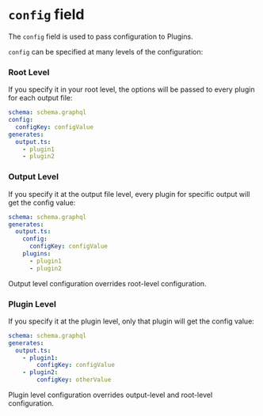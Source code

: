 
# `config` field

The `config` field is used to pass configuration to Plugins.

`config` can be specified at many levels of the configuration:

### Root Level

If you specify it in your root level, the options will be passed to every plugin for each output file:

```yaml
schema: schema.graphql
config:
  configKey: configValue
generates:
  output.ts:
    - plugin1
    - plugin2
```

### Output Level

If you specify it at the output file level, every plugin for specific output will get the config value:

```yaml
schema: schema.graphql
generates:
  output.ts:
    config:
      configKey: configValue
    plugins:
      - plugin1
      - plugin2
```

<Callout>
Output level configuration overrides root-level configuration.
</Callout>

### Plugin Level

If you specify it at the plugin level, only that plugin will get the config value:

```yaml
schema: schema.graphql
generates:
  output.ts:
    - plugin1:
        configKey: configValue
    - plugin2:
        configKey: otherValue
```

<Callout>
Plugin level configuration overrides output-level and root-level configuration.
</Callout>
